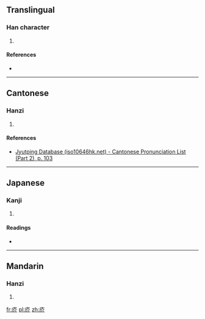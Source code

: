 ==Translingual==

===Han character===
{{Han char|rn=53|rad=广|as=04|sn=7|four=|canj=戈人中中 (IOLL)|ids=⿸[[广]][[介]]}}

# {{defn|Han|sort=广04}}

====References====
* {{Han ref|kx=0343.300|dkj=09248|dj=0653.160|hdz=20875.080|uh=5E8E|ud=24206}}

----

==Cantonese==

===Hanzi===
{{yue-hanzi|jyut=[[gaai3]]|y=gaai3}}

# {{defn|lang=yue|sort=广04}}

====References====
* [http://www.iso10646hk.net/jp/document/download.jsp Jyutping Database (iso10646hk.net) - Cantonese Pronunciation List (Part 2), p. 103]

----

==Japanese==

===Kanji===
{{ja-kanji|grade=|rs=广04}}

# {{defn|lang=ja|sort=广04}}

====Readings====
* {{ja-readings|on=[[かい]] (kai)|kun=[[たな]] (tana), [[ながし]] (nagashi)}}

----

==Mandarin==

===Hanzi===
{{cmn-hanzi|pin=[[jiè]] ([[jie4]])|wg=chieh<sup>4</sup>}}

# {{defn|lang=cmn|sort=广04}}

[[fr:庎]]
[[pl:庎]]
[[zh:庎]]